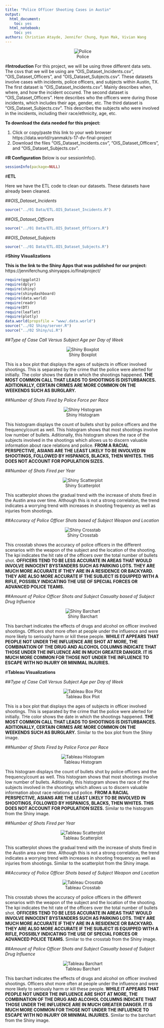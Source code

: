 ```yaml
---
title: "Police Officer Shooting Cases in Austin"
output:
  html_document:
    toc: yes
  html_notebook:
    toc: yes
authors: Christian Atayde, Jennifer Chung, Ryan Mak, Vivian Wang
---
```


<center>![Police](police.jpg)</center>

#**Introduction**
For this project, we will be using three different data sets. The csvs that we will be using are "OIS_Dataset_Incidents.csv", "OIS_Dataset_Officers", and "OIS_Dataset_Subjects.csv". These datasets involve cases with incidents, police officers, and subjects within Austin, TX. 
The first dataset is "OIS_Dataset_Incidents.csv". Mainly describes when, where, and how the incident occured. 
The second dataset is "OIS_Dataset_Officers". Here describes who the officers were during those incidents, which includes their age, gender, etc.
The third dataset is "OIS_Dataset_Subjects.csv". This describes the subjects who were involved in the incidents, including their race/ethnicity, age, etc.

<b>To download the data needed for this project:</b>

1. Click or copy/paste this link to your web browser https://data.world/ryanmak/s-17-dv-final-project
2. Download the files "OIS_Dataset_Incidents.csv", "OIS_Dataset_Officers", and "OIS_Dataset_Subjects.csv".


#**R Configuration**
Below is our sessionInfo(). 

```r
sessionInfo(package=NULL)
```

#**ETL**

Here we have the ETL code to clean our datasets. These datasets have already been cleaned.

##*OIS_Dataset_Incidents*

```r
source("../01 Data/ETL.OIS_Dataset_Incidents.R")
```

##*OIS_Dataset_Officers*

```r
source("../01 Data/ETL.OIS_Dataset_Officers.R")
```

##*OIS_Dataset_Subjects*

```r
source("../01 Data/ETL.OIS_Dataset_Subjects.R")
```

#**Shiny Visualizations**

<b>This is the link to the Shiny Apps that was published for our project:</b>
https://jenniferchung.shinyapps.io/finalproject/

```r
require(ggplot2)
require(dplyr)
require(shiny)
require(shinydashboard)
require(data.world)
require(readr)
require(DT)
require(leaflet)
require(plotly)
data.world(propsfile = "www/.data.world")
source("../02 Shiny/server.R")
source("../02 Shiny/ui.R")
```

##*Type of Case Call Versus Subject Age per Day of Week*

<center>![Shiny Boxplot](../02 Shiny/Boxplot.png)</center>

This is a box plot that displays the ages of subjects in officer involved shootings. This is separated by the crime that the police were alerted for initially. The color shows the date in which the shootings happened. <b>THE MOST COMMON CALL THAT LEADS TO SHOOTINGS IS DISTURBANCES. ADITIONALLY, CERTAIN CRIMES ARE MORE COMMON ON THE WEEKENDS SUCH AS BURGLARY.</b>

##*Number of Shots Fired by Police Force per Race*

<center>![Shiny Histogram](../02 Shiny/Histogram.png)</center>

This histogram displays the count of bullets shot by police officers and the frequency/count as well. This histogram shows that most shootings involve low number of bullets. Aditionally, this histogram shows the race of the subjects involved in the shootings which allows us to discern valuable information about race relations and police. <b>FROM A RACIAL PERSPECTIVE, ASIANS ARE THE LEAST LIKELY TO BE INVOLVED IN SHOOTINGS, FOLLOWED BY HISPANICS, BLACKS, THEN WHITES. THIS DOES NOT ACCOUNT FOR POPULATION SIZES.</b>

##*Number of Shots Fired per Year*

<center>![Shiny Scatterplot](../02 Shiny/Scatterplot.png)</center>

This scatterplot shows the gradual trend with the increase of shots fired in the Austin area over time. Although this is not a strong correlation, the trend indicates a worrying trend with increases in shooting frequency as well as injuries from shootings.

##*Accuracy of Police Officer Shots based of Subject Weapon and Location*

<center>![Shiny Crosstab](../02 Shiny/Crosstab.png)</center>

This crosstab shows the accuracy of police officers in the different scenarios with the weapon of the subject and the location of the shooting. The kpi indicates the hit rate of the officers over the total number of bullets shot. <b>OFFICERS TEND TO BE LESS ACCURATE IN AREAS THAT WOULD INVOLVE INNOCENT BYSTANDERS SUCH AS PARKING LOTS. THEY ARE MUCH MORE ACCURATE IF THEY ARE IN A RESIDENCE OR BACKYARD. THEY ARE ALSO MORE ACCURATE IF THE SUBJECT IS EQUIPPED WITH A RIFLE, POSSIBLY INDICATING THE USE OF SPECIAL FORCES OR ADVANCED POLICE TEAMS.</b>

##*Amount of Police Officer Shots and Subject Casualty based of Subject Drug Influence*

<center>![Shiny Barchart](../02 Shiny/Barchart.png)</center>

This barchart indicates the effects of drugs and alcohol on officer involved shootings. Officers shot more often at people under the influence and were more likely to seriously harm or kill these people. <b>WHILE IT APPEARS THAT PEOPLE NOT UNDER THE INFLUENCE ARE SHOT AT MORE, THE COMBINATION OF THE DRUG AND ALCOHOL COLUMNS INDICATE THAT THOSE UNDER THE INFLUENCE ARE IN MUCH GREATER DANGER. IT IS MUCH MORE COMMON FOR THOSE NOT UNDER THE INFLUENCE TO ESCAPE WITH NO INJURY OR MINIMAL INJURIES.</b>


#**Tableau Visualizations**

##*Type of Case Call Versus Subject Age per Day of Week*

<center>![Tableau Box Plot](../03 Visualization/Box Plot.png)</center>

This is a box plot that displays the ages of subjects in officer involved shootings. This is separated by the crime that the police were alerted for initially. THe color shows the date in which the shootings happened. <b>THE MOST COMMON CALL THAT LEADS TO SHOOTINGS IS DISTURBANCES. ADITIONALLY, CERTAIN CRIMES ARE MORE COMMON ON THE WEEKENDS SUCH AS BURGLARY.</b> Similar to the box plot from the Shiny image.

##*Number of Shots Fired by Police Force per Race*

<center>![Tableau Histogram](../03 Visualization/Histogram.png)</center>

This histogram displays the count of bullets shot by police officers and the frequency/count as well. This histogram shows that most shootings involve low number of bullets. Aditionally, this histogram shows the race of the subjects involved in the shootings which allows us to discern valuable information about race relations and police. <b>FROM A RACIAL PERSPECTIVE, ASIANS ARE THE LEAST LIKELY TO BE INVOLVED IN SHOOTINGS, FOLLOWED BY HISPANICS, BLACKS, THEN WHITES. THIS DOES NOT ACCOUNT FOR POPULATION SIZES.</b> Similar to the histogram from the Shiny image.

##*Number of Shots Fired per Year*

<center>![Tableau Scatterplot](../03 Visualization/Scatter Plot.png)</center>

This scatterplot shows the gradual trend with the increase of shots fired in the Austin area over time. Although this is not a strong correlation, the trend indicates a worrying trend with increases in shooting frequency as well as injuries from shootings. Similar to the scatterplot from the Shiny image.

##*Accuracy of Police Officer Shots based of Subject Weapon and Location*

<center>![Tableau Crosstab](../03 Visualization/Crosstab.png)</center>

This crosstab shows the accuracy of police officers in the different scenarios with the weapon of the subject and the location of the shooting. The kpi indicates the hit rate of the officers over the total number of bullets shot. <b>OFFICERS TEND TO BE LESS ACCURATE IN AREAS THAT WOULD INVOLVE INNOCENT BYSTANDERS SUCH AS PARKING LOTS. THEY ARE MUCH MORE ACCURATE IF THEY ARE IN A RESIDENCE OR BACKYARD. THEY ARE ALSO MORE ACCURATE IF THE SUBJECT IS EQUIPPED WITH A RIFLE, POSSIBLY INDICATING THE USE OF SPECIAL FORCES OR ADVANCED POLICE TEAMS.</b> Similar to the crosstab from the Shiny image.

##*Amount of Police Officer Shots and Subject Casualty based of Subject Drug Influence*

<center>![Tableau Barchart](../03 Visualization/Barchart.png)</center>

This barchart indicates the effects of drugs and alcohol on officer involved shootings. Officers shot more often at people under the influence and were more likely to seriously harm or kill these people. <b>WHILE IT APPEARS THAT PEOPLE NOT UNDER THE INFLUENCE ARE SHOT AT MORE, THE COMBINATION OF THE DRUG AND ALCOHOL COLUMNS INDICATE THAT THOSE UNDER THE INFLUENCE ARE IN MUCH GREATER DANGER. IT IS MUCH MORE COMMON FOR THOSE NOT UNDER THE INFLUENCE TO ESCAPE WITH NO INJURY OR MINIMAL INJURIES.</b> Similar to the barchart from the Shiny image.